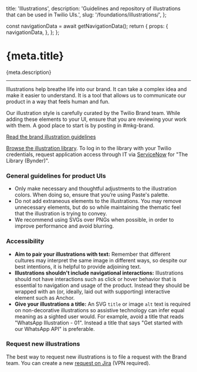   title: 'Illustrations',
  description: 'Guidelines and repository of illustrations that can be used in Twilio UIs.',
  slug: '/foundations/illustrations/',
};



  const navigationData = await getNavigationData();
  return {
    props: {
      navigationData,
    },
  };
};

<contentwrapper>

<PageAside data={mdxHeadings} />

<content>

<h1>{meta.title}</h1>

<p>{meta.description}</p>

---

Illustrations help breathe life into our brand. It can take a complex idea and make it easier to understand. It is a tool that allows us to communicate our product in a way that feels human and fun.

Our illustration style is carefully curated by the Twilio Brand team. While adding these elements to your UI, ensure that you are reviewing your work with them. A good place to start is by posting in #mkg-brand.

[Read the brand illustration guidelines](https://www.twilio.com/brand/guidelines/illustration-guidelines)

[Browse the illustration library](https://library.twilio.com). To log in to the library with your Twilio credentials, request application access through IT via [ServiceNow](https://twilio.service-now.com) for "The Library (Bynder)".

### General guidelines for product UIs

- Only make necessary and thoughtful adjustments to the illustration colors. When doing so, ensure that you’re using Paste's palette.
- Do not add extraneous elements to the illustrations. You may remove unnecessary elements, but do so while maintaining the thematic feel that the illustration is trying to convey.
- We recommend using SVGs over PNGs when possible, in order to improve performance and avoid blurring.

### Accessibility

- **Aim to pair your illustrations with text:** Remember that different cultures may interpret the same image in different ways, so despite our best intentions, it is helpful to provide adjoining text.
- **Illustrations shouldn't include navigational interactions:** Illustrations should not have interactions such as click or hover behavior that is essential to navigation and usage of the product. Instead they should be wrapped with an (or, ideally, laid out with supporting) interactive element such as Anchor.
- **Give your illustrations a title:** An SVG `title` or image `alt` text is required on non-decorative illustrations so assistive technology can infer equal meaning as a sighted user would. For example, avoid a title that reads "WhatsApp Illustration - 01". Instead a title that says "Get started with our WhatsApp API" is preferable.

### Request new illustrations

The best way to request new illustrations is to file a request with the Brand team. You can create a new
[request on Jira](https://issues.corp.twilio.com/projects/MARK/issues) (VPN required).

</content>

</contentwrapper>
